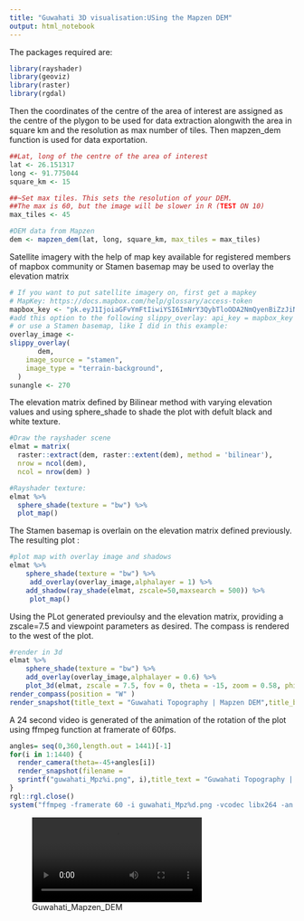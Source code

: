 ---
title: "Guwahati 3D visualisation:USing the Mapzen DEM"
output: html_notebook
---
The packages required are:
```{r}
library(rayshader)
library(geoviz)
library(raster)
library(rgdal)
```
Then the coordinates of the centre of the area of interest are assigned as the centre of the plygon to be used for data extraction alongwith the area in square km and the resolution as max number of tiles. Then mapzen_dem function is used for data exportation.
```{r}
##Lat, long of the centre of the area of interest
lat <- 26.151317
long <- 91.775044
square_km <- 15

##~Set max tiles. This sets the resolution of your DEM. 
##The max is 60, but the image will be slower in R (TEST ON 10)
max_tiles <- 45

#DEM data from Mapzen
dem <- mapzen_dem(lat, long, square_km, max_tiles = max_tiles)
```

Satellite imagery with the help of map key available for registered members of mapbox community or Stamen basemap may be used to overlay the elevation matrix
```{r fig1, fig.height = 15, fig.width = 10, align= "center"}
# If you want to put satellite imagery on, first get a mapkey
# MapKey: https://docs.mapbox.com/help/glossary/access-token
mapbox_key <- "pk.eyJ1IjoiaGFvYmFtIiwiYSI6ImNrY3QybTloODA2NmQyenBiZzJiNXI3ODcifQ.nHov5k4LBu9GwJPXI4SEBg"
#add this option to the following slippy_overlay: api_key = mapbox_key
# or use a Stamen basemap, like I did in this example:
overlay_image <-
slippy_overlay(
       dem,
    image_source = "stamen",
    image_type = "terrain-background",
  )
sunangle <- 270
```
The elevation matrix defined by Bilinear method with varying elevation values and using sphere_shade to shade the plot with defult black and white texture.
```{r fig2, fig.height = 15, fig.width = 10, align= "center"}
#Draw the rayshader scene
elmat = matrix(
  raster::extract(dem, raster::extent(dem), method = 'bilinear'),
  nrow = ncol(dem),
  ncol = nrow(dem) )

#Rayshader texture:
elmat %>%
  sphere_shade(texture = "bw") %>%
  plot_map()
```

The Stamen basemap is overlain on the elevation matrix defined previously. The resulting plot :
```{r fig3, fig.height = 15, fig.width = 10, align= "center"}
#plot map with overlay image and shadows
elmat %>%
    sphere_shade(texture = "bw") %>%
     add_overlay(overlay_image,alphalayer = 1) %>%
    add_shadow(ray_shade(elmat, zscale=50,maxsearch = 500)) %>%
     plot_map()
```
Using the PLot generated previoulsy and the elevation matrix, providing a zscale=7.5 and viewpoint parameters as desired. The compass is rendered to the west of the plot.
```{r fig5, fig.height = 15, fig.width = 10, align= "center"}
#render in 3d
elmat %>%
    sphere_shade(texture = "bw") %>%
    add_overlay(overlay_image,alphalayer = 0.6) %>%
    plot_3d(elmat, zscale = 7.5, fov = 0, theta = -15, zoom = 0.58, phi = 38, windowsize = c(1000, 800))
render_compass(position = "W" )
render_snapshot(title_text = "Guwahati Topography | Mapzen DEM",title_bar_color = "#F2E1D0", title_color = "black", title_bar_alpha = 1)

```
A 24 second video is generated of the animation of the rotation of the plot using ffmpeg function at framerate of 60fps. 
```{r eval=FALSE, include=FALSE}
angles= seq(0,360,length.out = 1441)[-1]
for(i in 1:1440) {
  render_camera(theta=-45+angles[i])
  render_snapshot(filename =
  sprintf("guwahati_Mpz%i.png", i),title_text = "Guwahati Topography | Mapzen DEM",title_bar_color = "#F2E1D0", title_color = "black", title_bar_alpha = 1)
}
rgl::rgl.close()
system("ffmpeg -framerate 60 -i guwahati_Mpz%d.png -vcodec libx264 -an Ghy_Mapzen_2.1.mp4 ")
```

![Guwahati_Mapzen_DEM](C:/Users/asus/Documents/Ghy_Mapzen_2.1.mp4)

